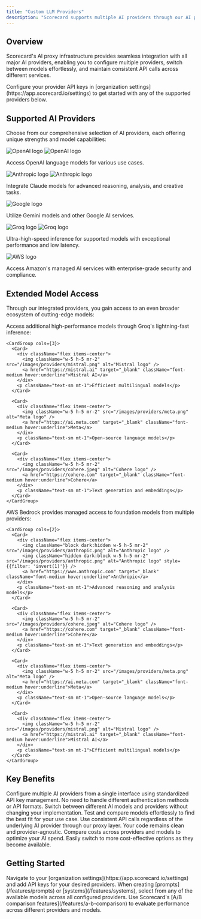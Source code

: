 ```yaml
---
title: "Custom LLM Providers"
description: "Scorecard supports multiple AI providers through our AI proxy infrastructure, allowing you to easily configure and switch between different LLM services."
---
```


## Overview

Scorecard's AI proxy infrastructure provides seamless integration with all major AI providers, enabling you to configure multiple providers, switch between models effortlessly, and maintain consistent API calls across different services.

<Note>
Configure your provider API keys in [organization settings](https://app.scorecard.io/settings) to get started with any of the supported providers below.
</Note>

## Supported AI Providers

Choose from our comprehensive selection of AI providers, each offering unique strengths and model capabilities:


<CardGroup cols={2}>
  <Card title="OpenAI" href="https://openai.com">
    <div className="flex flex-col items-center -mt-4">
      <div className="mb-4">
        <img className="hidden dark:block w-8 h-8 object-contain" src="/images/providers/openai.png" alt="OpenAI logo" style={{filter: 'brightness(0) invert(1)'}} />
        <img className="block dark:hidden w-8 h-8 object-contain" src="/images/providers/openai.png" alt="OpenAI logo" />
      </div>
      <p className="text-center">Access OpenAI language models for various use cases.</p>
    </div>
  </Card>
  
  <Card title="Anthropic" href="https://www.anthropic.com">
    <div className="flex flex-col items-center -mt-4">
      <div className="mb-4">
        <img className="hidden dark:block w-8 h-8 object-contain" src="/images/providers/anthropic.png" alt="Anthropic logo" style={{filter: 'brightness(0) invert(1)'}} />
        <img className="block dark:hidden w-8 h-8 object-contain" src="/images/providers/anthropic.png" alt="Anthropic logo" />
      </div>
      <p className="text-center">Integrate Claude models for advanced reasoning, analysis, and creative tasks.</p>
    </div>
  </Card>
  
  <Card title="Google" href="https://ai.google.dev">
    <div className="flex flex-col items-center -mt-4">
      <div className="mb-4">
        <img className="w-8 h-8 object-contain" src="/images/providers/google.png" alt="Google logo" />
      </div>
      <p className="text-center">Utilize Gemini models and other Google AI services.</p>
    </div>
  </Card>
  
  <Card title="Groq" href="https://groq.com">
    <div className="flex flex-col items-center -mt-4">
      <div className="mb-4">
        <img className="hidden dark:block w-8 h-8 object-contain" src="/images/providers/groq.png" alt="Groq logo" style={{filter: 'brightness(0) invert(1)'}} />
        <img className="block dark:hidden w-8 h-8 object-contain" src="/images/providers/groq.png" alt="Groq logo" />
      </div>
      <p className="text-center">Ultra-high-speed inference for supported models with exceptional performance and low latency.</p>
    </div>
  </Card>
  
  <Card title="AWS Bedrock" href="https://aws.amazon.com/bedrock/">
    <div className="flex flex-col items-center -mt-4">
      <div className="mb-4">
        <img className="w-8 h-8 object-contain" src="/images/providers/aws.png" alt="AWS logo" />
      </div>
      <p className="text-center">Access Amazon's managed AI services with enterprise-grade security and compliance.</p>
    </div>
  </Card>
</CardGroup>

## Extended Model Access

Through our integrated providers, you gain access to an even broader ecosystem of cutting-edge models:

<Tabs>
  <Tab title="Via Groq">
    Access additional high-performance models through Groq's lightning-fast inference:
    
    <CardGroup cols={3}>
      <Card>
        <div className="flex items-center">
          <img className="w-5 h-5 mr-2" src="/images/providers/mistral.png" alt="Mistral logo" />
          <a href="https://mistral.ai" target="_blank" className="font-medium hover:underline">Mistral AI</a>
        </div>
        <p className="text-sm mt-1">Efficient multilingual models</p>
      </Card>
      
      <Card>
        <div className="flex items-center">
          <img className="w-5 h-5 mr-2" src="/images/providers/meta.png" alt="Meta logo" />
          <a href="https://ai.meta.com" target="_blank" className="font-medium hover:underline">Meta</a>
        </div>
        <p className="text-sm mt-1">Open-source language models</p>
      </Card>
      
      <Card>
        <div className="flex items-center">
          <img className="w-5 h-5 mr-2" src="/images/providers/cohere.jpeg" alt="Cohere logo" />
          <a href="https://cohere.com" target="_blank" className="font-medium hover:underline">Cohere</a>
        </div>
        <p className="text-sm mt-1">Text generation and embeddings</p>
      </Card>
    </CardGroup>
  </Tab>
  
  <Tab title="Via AWS Bedrock">
    AWS Bedrock provides managed access to foundation models from multiple providers:
    
    <CardGroup cols={2}>
      <Card>
        <div className="flex items-center">
          <img className="block dark:hidden w-5 h-5 mr-2" src="/images/providers/anthropic.png" alt="Anthropic logo" />
          <img className="hidden dark:block w-5 h-5 mr-2" src="/images/providers/anthropic.png" alt="Anthropic logo" style={{filter: 'invert(1)'}} />
          <a href="https://www.anthropic.com" target="_blank" className="font-medium hover:underline">Anthropic</a>
        </div>
        <p className="text-sm mt-1">Advanced reasoning and analysis models</p>
      </Card>
      
      <Card>
        <div className="flex items-center">
          <img className="w-5 h-5 mr-2" src="/images/providers/cohere.jpeg" alt="Cohere logo" />
          <a href="https://cohere.com" target="_blank" className="font-medium hover:underline">Cohere</a>
        </div>
        <p className="text-sm mt-1">Text generation and embeddings</p>
      </Card>
      
      <Card>
        <div className="flex items-center">
          <img className="w-5 h-5 mr-2" src="/images/providers/meta.png" alt="Meta logo" />
          <a href="https://ai.meta.com" target="_blank" className="font-medium hover:underline">Meta</a>
        </div>
        <p className="text-sm mt-1">Open-source language models</p>
      </Card>
      
      <Card>
        <div className="flex items-center">
          <img className="w-5 h-5 mr-2" src="/images/providers/mistral.png" alt="Mistral logo" />
          <a href="https://mistral.ai" target="_blank" className="font-medium hover:underline">Mistral AI</a>
        </div>
        <p className="text-sm mt-1">Efficient multilingual models</p>
      </Card>
    </CardGroup>
  </Tab>
</Tabs>

## Key Benefits

<AccordionGroup>
  <Accordion title="Easy Provider Management">
    Configure multiple AI providers from a single interface using standardized API key management. No need to handle different authentication methods or API formats.
  </Accordion>
  
  <Accordion title="Seamless Model Switching">
    Switch between different AI models and providers without changing your implementation. Test and compare models effortlessly to find the best fit for your use case.
  </Accordion>
  
  <Accordion title="Unified Integration">
    Use consistent API calls regardless of the underlying AI provider through our proxy layer. Your code remains clean and provider-agnostic.
  </Accordion>
  
  <Accordion title="Cost Optimization">
    Compare costs across providers and models to optimize your AI spend. Easily switch to more cost-effective options as they become available.
  </Accordion>
</AccordionGroup>

## Getting Started

<Steps>
  <Step title="Add Provider Credentials">
    Navigate to your [organization settings](https://app.scorecard.io/settings) and add API keys for your desired providers.
  </Step>
  
  <Step title="Create or Update Systems">
    When creating [prompts](/features/prompts) or [systems](/features/systems), select from any of the available models across all configured providers.
  </Step>
  
  <Step title="Test and Compare">
    Use Scorecard's [A/B comparison features](/features/a-b-comparison) to evaluate performance across different providers and models.
  </Step>
</Steps>
